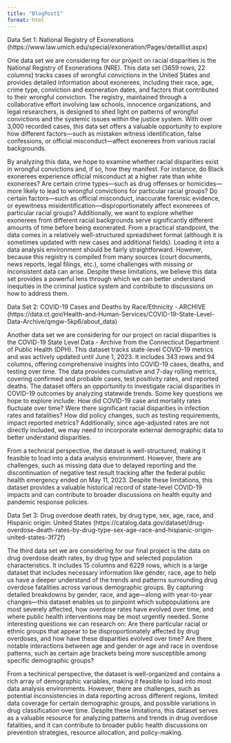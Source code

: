```yaml
---
title: "BlogPost1"
format: html
---
```


Data Set 1: National Registry of Exonerations (https://www.law.umich.edu/special/exoneration/Pages/detaillist.aspx)

One data set we are considering for our project on racial disparities is the National Registry of Exonerations (NRE). This data set (3659 rows, 22 columns) tracks cases of wrongful convictions in the United States and provides detailed information about exonerees, including their race, age, crime type, conviction and exoneration dates, and factors that contributed to their wrongful conviction. The registry, maintained through a collaborative effort involving law schools, innocence organizations, and legal researchers, is designed to shed light on patterns of wrongful convictions and the systemic issues within the justice system. With over 3,000 recorded cases, this data set offers a valuable opportunity to explore how different factors—such as mistaken witness identification, false confessions, or official misconduct—affect exonerees from various racial backgrounds.

By analyzing this data, we hope to examine whether racial disparities exist in wrongful convictions and, if so, how they manifest. For instance, do Black exonerees experience official misconduct at a higher rate than white exonerees? Are certain crime types—such as drug offenses or homicides—more likely to lead to wrongful convictions for particular racial groups? Do certain factors—such as official misconduct, inaccurate forensic evidence, or eyewitness misidentification—disproportionately affect exonerees of particular racial groups? Additionally, we want to explore whether exonerees from different racial backgrounds serve significantly different amounts of time before being exonerated. From a practical standpoint, the data comes in a relatively well-structured spreadsheet format (although it is sometimes updated with new cases and additional fields). Loading it into a data analysis environment should be fairly straightforward. However, because this registry is compiled from many sources (court documents, news reports, legal filings, etc.), some challenges with missing or inconsistent data can arise. Despite these limitations, we believe this data set provides a powerful lens through which we can better understand inequities in the criminal justice system and contribute to discussions on how to address them.

Data Set 2: COVID-19 Cases and Deaths by Race/Ethnicity - ARCHIVE
(https://data.ct.gov/Health-and-Human-Services/COVID-19-State-Level-Data-Archive/qmgw-5kp6/about_data)

Another data set we are considering for our project on racial disparities is the COVID-19 State Level Data - Archive from the Connecticut Department of Public Health (DPH). This dataset tracks state-level COVID-19 metrics and was actively updated until June 1, 2023. It includes 343 rows and 94 columns, offering comprehensive insights into COVID-19 cases, deaths, and testing over time. The data provides cumulative and 7-day rolling metrics, covering confirmed and probable cases, test positivity rates, and reported deaths. The dataset offers an opportunity to investigate racial disparities in COVID-19 outcomes by analyzing statewide trends. Some key questions we hope to explore include: How did COVID-19 case and mortality rates fluctuate over time? Were there significant racial disparities in infection rates and fatalities? How did policy changes, such as testing requirements, impact reported metrics? Additionally, since age-adjusted rates are not directly included, we may need to incorporate external demographic data to better understand disparities.

From a technical perspective, the dataset is well-structured, making it feasible to load into a data analysis environment. However, there are challenges, such as missing data due to delayed reporting and the discontinuation of negative test result tracking after the federal public health emergency ended on May 11, 2023. Despite these limitations, this dataset provides a valuable historical record of state-level COVID-19 impacts and can contribute to broader discussions on health equity and pandemic response policies. 

Data Set 3: Drug overdose death rates, by drug type, sex, age, race, and Hispanic origin: United States
(https://catalog.data.gov/dataset/drug-overdose-death-rates-by-drug-type-sex-age-race-and-hispanic-origin-united-states-3f72f)

The third data set we are considering for our final project is the data on drug overdose death rates, by drug type and selected population characteristics. It includes 15 columns and 6229 rows, which is a large dataset that includes necessary information like gender, race, age to help us have a deeper understand of the trends and patterns surrounding drug overdose fatalities across various demographic groups. By capturing detailed breakdowns by gender, race, and age—along with year-to-year changes—this dataset enables us to pinpoint which subpopulations are most severely affected, how overdose rates have evolved over time, and where public health interventions may be most urgently needed. Some interesting questions we can research on: Are there particular racial or ethnic groups that appear to be disproportionately affected by drug overdoses, and how have these disparities evolved over time? Are there notable interactions between age and gender or age and race in overdose patterns, such as certain age brackets being more susceptible among specific demographic groups?

From a techinical perspective, the dataset is well-organized and contains a rich array of demographic variables, making it feasible to load into most data analysis environments. However, there are challenges, such as potential inconsistencies in data reporting across different regions, limited data coverage for certain demographic groups, and possible variations in drug classification over time. Despite these limitations, this dataset serves as a valuable resource for analyzing patterns and trends in drug overdose fatalities, and it can contribute to broader public health discussions on prevention strategies, resource allocation, and policy-making.


